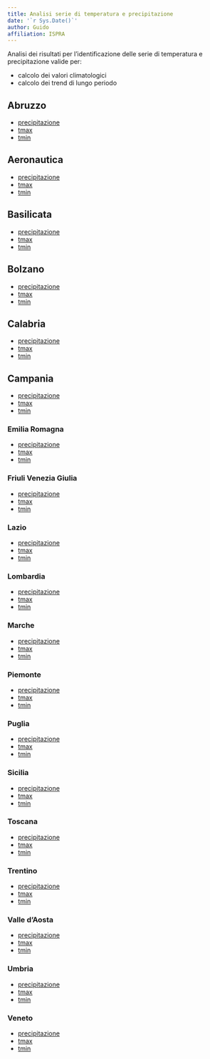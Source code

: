 ```yaml
---
title: Analisi serie di temperatura e precipitazione
date: '`r Sys.Date()`'
author: Guido
affiliation: ISPRA
---
```


Analisi dei risultati per l'identificazione delle serie di temperatura e precipitazione valide per:

- calcolo dei valori climatologici
- calcolo dei trend di lungo periodo

## Abruzzo

- [precipitazione](./abruzzo/prcp.abruzzo.descrizioneSerie.html)
- [tmax](./abruzzo/tmax.abruzzo.descrizioneSerie.html)
- [tmin](./abruzzo/tmin.abruzzo.descrizioneSerie.html)

## Aeronautica

- [precipitazione](./aeronautica/prcp.aeronautica.descrizioneSerie.html)
- [tmax](./aeronautica/tmax.aeronautica.descrizioneSerie.html)
- [tmin](./aeronautica/tmin.aeronautica.descrizioneSerie.html)

## Basilicata

- [precipitazione](./basilicata/prcp.basilicata.descrizioneSerie.html)
- [tmax](./basilicata/tmax.basilicata.descrizioneSerie.html)
- [tmin](./basilicata/tmin.basilicata.descrizioneSerie.html)

## Bolzano

- [precipitazione](./bolzano/prcp.bolzano.descrizioneSerie.html)
- [tmax](./bolzano/tmax.bolzano.descrizioneSerie.html)
- [tmin](./bolzano/tmin.bolzano.descrizioneSerie.html)

## Calabria

- [precipitazione](./calabria/prcp.calabria.descrizioneSerie.html)
- [tmax](./calabria/tmax.calabria.descrizioneSerie.html)
- [tmin](./calabria/tmin.calabria.descrizioneSerie.html)

## Campania

- [precipitazione](./campania/prcp.campania.descrizioneSerie.html)
- [tmax](./campania/tmax.campania.descrizioneSerie.html)
- [tmin](./campania/tmin.campania.descrizioneSerie.html)

### Emilia Romagna

- [precipitazione](./emiliaromagna/prcp.emiliaromagna.descrizioneSerie.html)
- [tmax](./emiliaromagna/tmax.emiliaromagna.descrizioneSerie.html)
- [tmin](./emiliaromagna/tmin.emiliaromagna.descrizioneSerie.html)

### Friuli Venezia Giulia

- [precipitazione](./friuliveneziagiulia/prcp.friuliveneziagiulia.descrizioneSerie.html)
- [tmax](./friuliveneziagiulia/tmax.friuliveneziagiulia.descrizioneSerie.html)
- [tmin](./friuliveneziagiulia/tmin.friuliveneziagiulia.descrizioneSerie.html)

### Lazio

- [precipitazione](./lazio/prcp.lazio.descrizioneSerie.html)
- [tmax](./lazio/tmax.lazio.descrizioneSerie.html)
- [tmin](./lazio/tmin.lazio.descrizioneSerie.html)

### Lombardia

- [precipitazione](./lombardia/prcp.lombardia.descrizioneSerie.html)
- [tmax](./lombardia/tmax.lombardia.descrizioneSerie.html)
- [tmin](./lombardia/tmin.lombardia.descrizioneSerie.html)

### Marche

- [precipitazione](./marche/prcp.marche.descrizioneSerie.html)
- [tmax](./marche/tmax.marche.descrizioneSerie.html)
- [tmin](./marche/tmin.marche.descrizioneSerie.html)


### Piemonte

- [precipitazione](./piemonte/prcp.piemonte.descrizioneSerie.html)
- [tmax](./piemonte/tmax.piemonte.descrizioneSerie.html)
- [tmin](./piemonte/tmin.piemonte.descrizioneSerie.html)

### Puglia

- [precipitazione](./puglia/prcp.puglia.descrizioneSerie.html)
- [tmax](./puglia/tmax.puglia.descrizioneSerie.html)
- [tmin](./puglia/tmin.puglia.descrizioneSerie.html)

### Sicilia

- [precipitazione](./sicilia/prcp.sicilia.descrizioneSerie.html)
- [tmax](./sicilia/tmax.sicilia.descrizioneSerie.html)
- [tmin](./sicilia/tmin.sicilia.descrizioneSerie.html)

### Toscana

- [precipitazione](./toscana/prcp.toscana.descrizioneSerie.html)
- [tmax](./toscana/tmax.toscana.descrizioneSerie.html)
- [tmin](./toscana/tmin.toscana.descrizioneSerie.html)

### Trentino

- [precipitazione](./trentino/prcp.trentino.descrizioneSerie.html)
- [tmax](./trentino/tmax.trentino.descrizioneSerie.html)
- [tmin](./trentino/tmin.trentino.descrizioneSerie.html)

### Valle d'Aosta

- [precipitazione](./valledaosta/prcp.valledaosta.descrizioneSerie.html)
- [tmax](./valledaosta/tmax.valledaosta.descrizioneSerie.html)
- [tmin](./valledaosta/tmin.valledaosta.descrizioneSerie.html)

### Umbria

- [precipitazione](./umbria/prcp.umbria.descrizioneSerie.html)
- [tmax](./umbria/tmax.umbria.descrizioneSerie.html)
- [tmin](./umbria/tmin.umbria.descrizioneSerie.html)

### Veneto

- [precipitazione](./veneto/prcp.veneto.descrizioneSerie.html)
- [tmax](./veneto/tmax.veneto.descrizioneSerie.html)
- [tmin](./veneto/tmin.veneto.descrizioneSerie.html)

